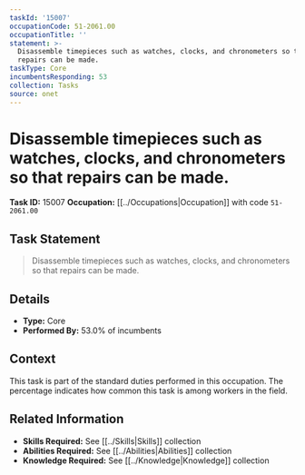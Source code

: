 ```yaml
---
taskId: '15007'
occupationCode: 51-2061.00
occupationTitle: ''
statement: >-
  Disassemble timepieces such as watches, clocks, and chronometers so that
  repairs can be made.
taskType: Core
incumbentsResponding: 53
collection: Tasks
source: onet
---
```

# Disassemble timepieces such as watches, clocks, and chronometers so that repairs can be made.

**Task ID:** 15007
**Occupation:** [[../Occupations|Occupation]] with code `51-2061.00`

## Task Statement

> Disassemble timepieces such as watches, clocks, and chronometers so that repairs can be made.

## Details

- **Type:** Core
- **Performed By:** 53.0% of incumbents

## Context

This task is part of the standard duties performed in this occupation. The percentage indicates how common this task is among workers in the field.

## Related Information

- **Skills Required:** See [[../Skills|Skills]] collection
- **Abilities Required:** See [[../Abilities|Abilities]] collection
- **Knowledge Required:** See [[../Knowledge|Knowledge]] collection
